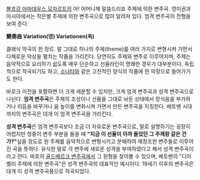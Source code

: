 {{{#!HTML
<object width="560" height="340"><param name="movie" value="http://www.youtube.com/v/im_tJLeo2qU?version=3&amp;hl=ko_KR&amp;rel=0"></param><param name="allowFullScreen" value="true"></param><param name="allowscriptaccess" value="always"></param><embed src="http://www.youtube.com/v/im_tJLeo2qU?version=3&amp;hl=ko_KR&amp;rel=0" type="application/x-shockwave-flash" allowscriptaccess="always" allowfullscreen="true" width="560" height="340"></embed></object>
}}}

[[볼프강 아마데우스 모차르트]]의 아! 어머니께 말씀드리죠 주제에 의한 변주곡. 영미권과 아시아에서는 작은별 주제에 의한 변주곡으로 많이 알려져 있다. 엄격 변주곡의 전형을 보여 준다.


'''變奏曲 Variation(영) Variationen(독)'''


클래식 악곡의 한 장르. 말 그대로 하나의 주제(theme)를 여러 가지로 변형시켜 가면서 다채로운 악상을 펼치는 작품을 가리킨다. 당연히도 주제와 변주로 이루어지며, 주제는 음악적으로 요리하기 쉽도록 매우 단순하고 선율라인이 명쾌한 경우가 대부분이다. 독립적으로 작곡되기도 하고, [[소나타]]와 같은 고전적인 양식의 작품에 한 악장으로 들어가기도 한다.

바로크 이전을 포함하면 더 크게 세분할 수 있지만, 크게 엄격 변주곡과 성격 변주곡으로 나뉜다. '''엄격 변주곡'''은 주제의 조성이나 선율을 그대로 놔둔 상태에서 장식음을 부가하거나 리듬을 바꾸거나 음 높이를 변화시켜 가면서 만든 변주곡을 지칭한다. 베토벤 시대까지의 변주곡은 대개 이 엄격 변주곡을 가리킨다.

'''성격 변주곡'''은 엄격 변주곡보다 조금 더 자유로운 변주곡으로, 말로 설명하기는 굉장히 어렵지만 청중이 변주 부분을 들을 때 '''"지금 이 선율이 아까 들었던 그 주제랑 같은 건가?"'''싶을 정도로 원 주제를 음악적으로 변형시키고 분해하여 재창조한 변주들로 이루어진 곡을 뜻하다. 유식한 말로 각 변주에 새로운 성격을 부여하였다고 해서 성격 변주곡이라고 한다. 바흐의 [[골드베르크 변주곡]]에서 그 원형을 찾아볼 수 있으며, 베토벤의 "디아벨리 주제에 의한 변주곡"은 성격 변주곡의 대표적인 예시이다. 19세기 이후의 변주곡은 대개 이 성격 변주곡풍으로 작곡되었다.


